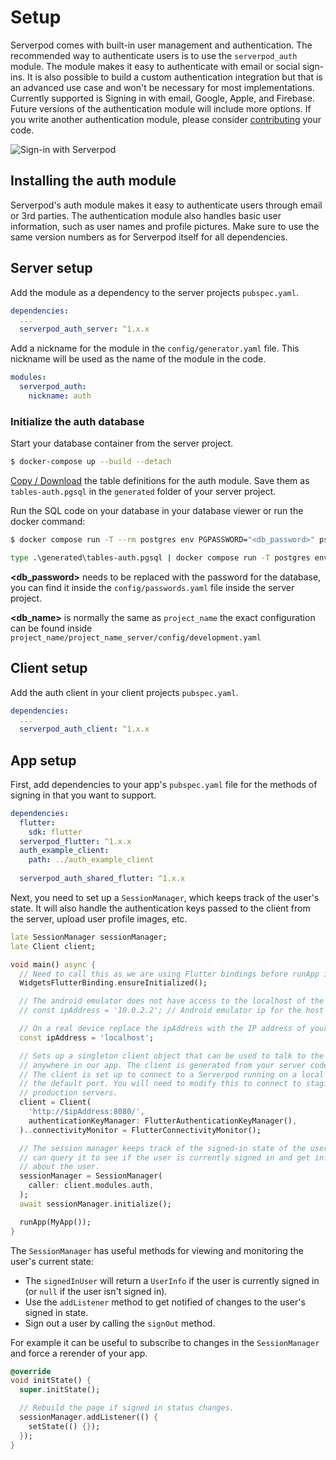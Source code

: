 

# Setup

Serverpod comes with built-in user management and authentication. The recommended way to authenticate users is to use the `serverpod_auth` module. The module makes it easy to authenticate with email or social sign-ins. It is also possible to build a custom authentication integration but that is an advanced use case and won't be necessary for most implementations. Currently supported is Signing in with email, Google, Apple, and Firebase. Future versions of the authentication module will include more options. If you write another authentication module, please consider [contributing](/contribute) your code.

![Sign-in with Serverpod](https://github.com/serverpod/serverpod/raw/main/misc/images/sign-in.png)

## Installing the auth module

Serverpod's auth module makes it easy to authenticate users through email or 3rd parties. The authentication module also handles basic user information, such as user names and profile pictures. Make sure to use the same version numbers as for Serverpod itself for all dependencies.


## Server setup

Add the module as a dependency to the server projects `pubspec.yaml`.

```yaml
dependencies:
  ...
  serverpod_auth_server: ^1.x.x
```

Add a nickname for the module in the `config/generator.yaml` file. This nickname will be used as the name of the module in the code.

```yaml
modules:
  serverpod_auth:
    nickname: auth
```

### Initialize the auth database

Start your database container from the server project.

```bash
$ docker-compose up --build --detach
```

[Copy / Download](https://github.com/serverpod/serverpod/blob/main/modules/serverpod_auth/serverpod_auth_server/generated/tables.pgsql) the table definitions for the auth module. Save them as `tables-auth.pgsql` in the `generated` folder of your server project.

Run the SQL code on your database in your database viewer or run the docker command:

<Tabs>
  <TabItem value="unix" label="MacOS & Linux" default>

```bash
$ docker compose run -T --rm postgres env PGPASSWORD="<db_password>" psql -h postgres -U postgres -d <db_name> < generated/tables-auth.pgsql
```

  </TabItem>
  <TabItem value="windows" label="Windows">

```cmd
type .\generated\tables-auth.pgsql | docker compose run -T postgres env PGPASSWORD="<db_password>" psql -h postgres -U postgres -d <db_name>
```

  </TabItem>
</Tabs>

**\<db_password\>** needs to be replaced with the password for the database, you can find it inside the `config/passwords.yaml` file inside the server project.

**\<db_name\>** is normally the same as `project_name` the exact configuration can be found inside `project_name/project_name_server/config/development.yaml`

## Client setup

Add the auth client in your client projects `pubspec.yaml`.

```yaml
dependencies:
  ...
  serverpod_auth_client: ^1.x.x
```

## App setup

First, add dependencies to your app's `pubspec.yaml` file for the methods of signing in that you want to support.

```yaml
dependencies:
  flutter:
    sdk: flutter
  serverpod_flutter: ^1.x.x
  auth_example_client:
    path: ../auth_example_client
  
  serverpod_auth_shared_flutter: ^1.x.x
```

Next, you need to set up a `SessionManager`, which keeps track of the user's state. It will also handle the authentication keys passed to the client from the server, upload user profile images, etc.

```dart
late SessionManager sessionManager;
late Client client;

void main() async {
  // Need to call this as we are using Flutter bindings before runApp is called.
  WidgetsFlutterBinding.ensureInitialized();

  // The android emulator does not have access to the localhost of the machine.
  // const ipAddress = '10.0.2.2'; // Android emulator ip for the host

  // On a real device replace the ipAddress with the IP address of your computer.
  const ipAddress = 'localhost';

  // Sets up a singleton client object that can be used to talk to the server from
  // anywhere in our app. The client is generated from your server code.
  // The client is set up to connect to a Serverpod running on a local server on
  // the default port. You will need to modify this to connect to staging or
  // production servers.
  client = Client(
    'http://$ipAddress:8080/',
    authenticationKeyManager: FlutterAuthenticationKeyManager(),
  )..connectivityMonitor = FlutterConnectivityMonitor();

  // The session manager keeps track of the signed-in state of the user. You
  // can query it to see if the user is currently signed in and get information
  // about the user.
  sessionManager = SessionManager(
    caller: client.modules.auth,
  );
  await sessionManager.initialize();

  runApp(MyApp());
}
```

The `SessionManager` has useful methods for viewing and monitoring the user's current state:

- The `signedInUser` will return a `UserInfo` if the user is currently signed in (or `null` if the user isn't signed in).
- Use the `addListener` method to get notified of changes to the user's signed in state.
- Sign out a user by calling the `signOut` method.

For example it can be useful to subscribe to changes in the `SessionManager` and force a rerender of your app.

```dart
@override
void initState() {
  super.initState();

  // Rebuild the page if signed in status changes.
  sessionManager.addListener(() {
    setState(() {});
  });
}
```